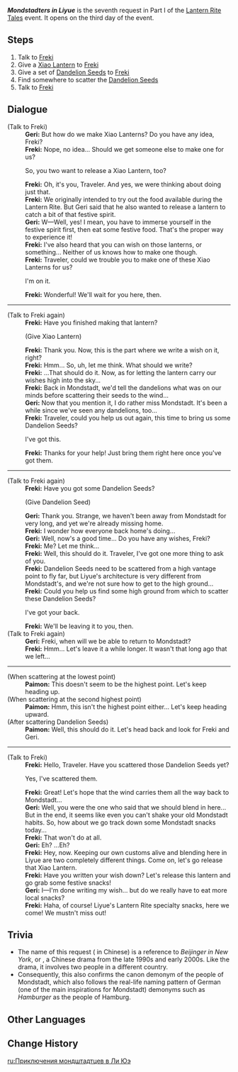 {{Quest Infobox
|id            = 41343
|image         = 
|type          = World
|event_name    = Lantern Rite Tales
|requirement   = Complete [[City of Chores]]
|startLocation = [[Liyue Harbor]], [[Liyue]]
|prev          = 
|next          = 
|rewards       = Primogem*30;Mora*20,000;Festive Fever (Lantern Rite)*100
|characters    = Freki; Geri; Paimon; Traveler
|region        = Liyue
|area          = Sea of Clouds
|subarea       = Liyue Harbor
}}
'''''Mondstadters in Liyue''''' is the seventh request in Part I of the [[Lantern Rite Tales]] event. It opens on the third day of the event.

==Steps==
# Talk to [[Freki]]
# Give a [[Xiao Lantern]] to [[Freki]]
# Give a set of [[Dandelion Seed]]s to [[Freki]]
# Find somewhere to scatter the [[Dandelion Seed]]s
# Talk to [[Freki]]

==Dialogue==
{{Quest Description|[[Freki]] and [[Geri]] are getting a little homesick...}}
{{Dialogue Start}}
;(Talk to Freki)
:'''Geri:''' But how do we make Xiao Lanterns? Do you have any idea, Freki?
:'''Freki:''' Nope, no idea... Should we get someone else to make one for us?
:{{DIcon}} So, you two want to release a Xiao Lantern, too?
:'''Freki:''' Oh, it's you, Traveler. And yes, we were thinking about doing just that.
:'''Freki:''' We originally intended to try out the food available during the Lantern Rite. But Geri said that he also wanted to release a lantern to catch a bit of that festive spirit.
:'''Geri:''' W&mdash;Well, yes! I mean, you have to immerse yourself in the festive spirit first, then eat some festive food. That's the proper way to experience it!
:'''Freki:''' I've also heard that you can wish on those lanterns, or something... Neither of us knows how to make one though.
:'''Freki:''' Traveler, could we trouble you to make one of these Xiao Lanterns for us?
:{{DIcon}} I'm on it.
:'''Freki:''' Wonderful! We'll wait for you here, then.
----
;(Talk to Freki again)
:'''Freki:''' Have you finished making that lantern?
:;(Give Xiao Lantern)
:'''Freki:''' Thank you. Now, this is the part where we write a wish on it, right?
:'''Freki:''' Hmm... So, uh, let me think. What should we write?
:{{Black Screen|''Freki and Geri write their wishes on the Xiao Lantern...''}}
:'''Freki:''' ...That should do it. Now, as for letting the lantern carry our wishes high into the sky...
:'''Freki:''' Back in Mondstadt, we'd tell the dandelions what was on our minds before scattering their seeds to the wind...
:'''Geri:''' Now that you mention it, I do rather miss Mondstadt. It's been a while since we've seen any dandelions, too...
:'''Freki:''' Traveler, could you help us out again, this time to bring us some Dandelion Seeds?
:{{DIcon}} I've got this.
:'''Freki:''' Thanks for your help! Just bring them right here once you've got them.
----
;(Talk to Freki again)
:'''Freki:''' Have you got some Dandelion Seeds?
:;(Give Dandelion Seed)
:'''Geri:''' Thank you. Strange, we haven't been away from Mondstadt for very long, and yet we're already missing home.
:'''Freki:''' I wonder how everyone back home's doing...
:'''Geri:''' Well, now's a good time... Do you have any wishes, Freki?
:'''Freki:''' Me? Let me think...
:{{Black Screen|''Freki and Geri unburden the matters on their hearts to the Dandelion Seeds...''}}
:'''Freki:''' Well, this should do it. Traveler, I've got one more thing to ask of you.
:'''Freki:''' Dandelion Seeds need to be scattered from a high vantage point to fly far, but Liyue's architecture is very different from Mondstadt's, and we're not sure how to get to the high ground...
:'''Freki:''' Could you help us find some high ground from which to scatter these Dandelion Seeds?
:{{DIcon}} I've got your back.
:'''Freki:''' We'll be leaving it to you, then.
;(Talk to Freki again)
:'''Geri:''' Freki, when will we be able to return to Mondstadt?
:'''Freki:''' Hmm... Let's leave it a while longer. It wasn't that long ago that we left...
----
;(When scattering at the lowest point)
:'''Paimon:''' This doesn't seem to be the highest point. Let's keep heading up.
;(When scattering at the second highest point)
:'''Paimon:''' Hmm, this isn't the highest point either... Let's keep heading upward.
;(After scattering Dandelion Seeds)
:'''Paimon:''' Well, this should do it. Let's head back and look for Freki and Geri.
----
;(Talk to Freki)
:'''Freki:''' Hello, Traveler. Have you scattered those Dandelion Seeds yet?
:{{DIcon}} Yes, I've scattered them.
:'''Freki:''' Great! Let's hope that the wind carries them all the way back to Mondstadt...
:'''Geri:''' Well, you were the one who said that we should blend in here... But in the end, it seems like even you can't shake your old Mondstadt habits. So, how about we go track down some Mondstadt snacks today...
:'''Freki:''' That won't do at all.
:'''Geri:''' Eh? ...Eh?
:'''Freki:''' Hey, now. Keeping our own customs alive and blending here in Liyue are two completely different things. Come on, let's go release that Xiao Lantern.
:'''Freki:''' Have you written your wish down? Let's release this lantern and go grab some festive snacks!
:'''Geri:''' I&mdash;I'm done writing my wish... but do we really have to eat more local snacks?
:'''Freki:''' Haha, of course! Liyue's Lantern Rite specialty snacks, here we come! We mustn't miss out!
{{Dialogue End}}

==Trivia==
* The name of this request ({{zh|蒙德人在璃月}} in Chinese) is a reference to ''Beijinger in New York'', or {{zh|北京人在纽约}}, a Chinese drama from the late 1990s and early 2000s. Like the drama, it involves two people in a different country.
*Consequently, this also confirms the canon demonym of the people of Mondstadt, which also follows the real-life naming pattern of German (one of the main inspirations for Mondstadt) demonyms such as ''Hamburger'' as the people of Hamburg.

==Other Languages==
{{Other Languages
|en      = Mondstadters in Liyue
|zhs     = 蒙德人，在璃月
|zhs_rm  = Méngdé-rén, zài Líyuè
|zht     = 蒙德人，在璃月
|zht_rm  = Méngdé-rén, zài Líyuè
|zh_tl   = Mondstadters, in Liyue
|ja      = 璃月にいるモンド人
|ja_rm   = Riiywe ni iru Mondo hito
|ja_tl   = Mondstadters in Liyue
|ko      = 리월의 몬드 사람
|ko_rm   = Riwol-ui Mondeu Saram
|ko_tl   = Mondstadters in Liyue
|es      = Personas de Mondstadt en Liyue
|es_tl   = Mondstadters in Liyue
|fr      = Des Mondstadtois à Liyue
|fr_tl   = Mondstadters in Liyue
|ru      = Приключения мондштадтцев в Ли Юэ
|ru_tl   = Mondstadters' Adventures in Liyue
|th      = ชาว Mondstadt ใน Liyue
|th_rm   = Chao Mondstadt nai Liyue
|th_tl   = 
|vi      = Người Mondstadt ở Liyue
|vi_tl   = 
|de      = Mondstädter in Liyue
|de_tl   = Mondstadters in Liyue
|id      = Rakyat Mondstadt di Liyue
|id_tl   = Mondstadters in Liyue
|pt      = Pessoas de Mondstadt em Liyue
|pt_tl   = 
}}

==Change History==
{{Change History|1.3}}

[[ru:Приключения мондштадтцев в Ли Юэ]]